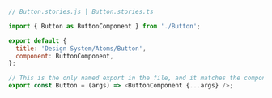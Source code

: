 ```js
// Button.stories.js | Button.stories.ts

import { Button as ButtonComponent } from './Button';

export default {
  title: 'Design System/Atoms/Button',
  component: ButtonComponent,
};

// This is the only named export in the file, and it matches the component name
export const Button = (args) => <ButtonComponent {...args} />;
```